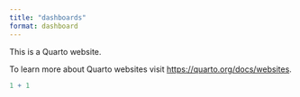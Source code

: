 ```yaml
---
title: "dashboards"
format: dashboard
---
```


This is a Quarto website.

To learn more about Quarto websites visit <https://quarto.org/docs/websites>.

```r
1 + 1
```
